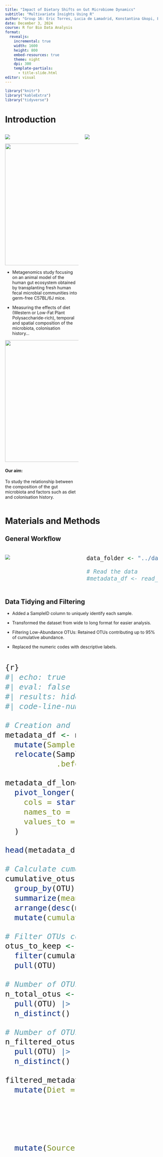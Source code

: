 ```yaml
---
title: "Impact of Dietary Shifts on Gut Microbiome Dynamics"
subtitle: "Multivariate Insights Using R"
author: "Group 16: Eric Torres, Lucia de Lamadrid, Konstantina Gkopi, Elena Iriondo and Jorge Santiago"
date: December 3, 2024
course: R for Bio Data Analysis
format:
  revealjs:
    incremental: true  
    width: 1600   
    height: 800 
    embed-resources: true
    theme: night
    dpi: 300
    template-partials:
      - title-slide.html
editor: visual
---
```


```r
library("knitr")
library("kableExtra")
library("tidyverse")
```

# Introduction

::: columns
::: {.column width="50%"}
![](images/article_title.png)

![](./images/article_title.png){.absolute top="200" left="0" width="1200" height="400"}

-   Metagenomics study focusing on an animal model of the human gut ecosystem obtained by transplanting fresh human fecal microbial communities into germ-free C57BL/6J mice.

-   Measuring the effects of diet (Western or Low-Fat Plant Polysaccharide-rich), temporal and spatial composition of the microbiota, colonisation history...

![](./mice_experiments.jpg){.absolute top="50" right="50" width="800" height="400"}

#### Our aim:

To study the relationship between the composition of the gut microbiota and factors such as diet and colonisation history.
:::

::: {.column width="50%"}
![](images/experiments.png)
:::
:::

# Materials and Methods

## General Workflow

::: {style="font-size: 22px;"}
::: columns
::: {.column width="50%"}
![](images/workflow.png)
:::

::: {.column width="50%"}
```r
data_folder <- "../data"

# Read the data
#metadata_df <- read_tsv(file = str_c(data_folder, '/01_data_metadata.tsv'))
```
:::
:::
:::

## Data Tidying and Filtering

-   Added a SampleID column to uniquely identify each sample.

-   Transformed the dataset from wide to long format for easier analysis.

-   Filtering Low-Abundance OTUs: Retained OTUs contributing up to 95% of cumulative abundance.

-   Replaced the numeric codes with descriptive labels.

::: {style="font-size: 30px;"}
::: columns
::: {.column width="50%"}
```r
{r}
#| echo: true
#| eval: false
#| results: hide
#| code-line-numbers: "2-5|8-11|17-26|38-44"

# Creation and relocation of SampleID
metadata_df <- metadata_df |>
  mutate(SampleID = row_number()) |>  # Create SampleID from the first column
  relocate(SampleID, 
           .before = everything())  # Move SampleID to the first position

metadata_df_long <- metadata_df |> 
  pivot_longer(
    cols = starts_with("OTU"), 
    names_to = "OTU", 
    values_to = "rel_abundance"
  )

head(metadata_df_long)

# Calculate cumulative contribution
cumulative_otus <- metadata_df_long |>
  group_by(OTU) |>
  summarize(mean_abundance = mean(rel_abundance)) |>
  arrange(desc(mean_abundance)) |>
  mutate(cumulative_abundance = cumsum(mean_abundance) / sum(mean_abundance))

# Filter OTUs contributing to 95% cumulative abundance
otus_to_keep <- cumulative_otus |>
  filter(cumulative_abundance <= 0.95) |>
  pull(OTU)

# Number of OTUs before filtering
n_total_otus <- metadata_df_long |> 
  pull(OTU) |> 
  n_distinct()

# Number of OTUs after filtering
n_filtered_otus <- filtered_metadata |> 
  pull(OTU) |> 
  n_distinct()

filtered_metadata_stricter_label <- filtered_metadata_stricter |> 
  mutate(Diet = case_when(Diet == 0 ~ "LFPP",
                          Diet == 1 ~ "Western",
                          Diet == 2 ~ "CARBR",
                          Diet == 3 ~ "FATR",
                          Diet == 4 ~ "Suckling",
                          Diet == 5 ~ "Human")) |> 
  mutate(Source = case_when(Source == 0 ~ "Cecum1",
                          Source == 1 ~ "Cecum2", 
                          Source == 2 ~ "Colon1", 
                          Source == 3 ~ "Colon2", 
                          Source == 4 ~ "Feces",
                          Source == 5 ~ "SI1",
                          Source == 6 ~ "SI13", 
                          Source == 7 ~ "SI15", 
                          Source == 8 ~ "SI2", 
                          Source == 9 ~ "SI5",
                          Source == 10 ~ "SI9", 
                          Source == 11 ~ "Stomach", 
                          Source == 12 ~ "Cecum")) |> 
  mutate(Donor = case_when(Donor == 0 ~ "HMouseLFPP",
                          Donor == 1 ~ "CONVR", 
                          Donor == 2 ~ "Human", 
                          Donor == 3 ~ "Fresh", 
                          Donor == 4 ~ "Frozen",
                          Donor == 5 ~ "HMouseWestern", 
                          Donor == 6 ~ "CONVD")) |> 
  mutate(CollectionMet = case_when(CollectionMet == 0 ~ "Contents",
                                   CollectionMet == 1 ~ "Scraping")) |> 
  mutate(Sex = case_when(Sex == 0 ~ "Male",
                         Sex == 1 ~ "Female")) 
head(filtered_metadata_stricter_label)
```
:::

::: {.column width="50%"}
:::
:::
:::

## Our data is tidy... and ready to be augmented!

::: {style="font-size: 27px;"}
We will use the OTUs taxonomy file to add columns with the names of phylum and class for each OTU, using `left_join`.

::: columns
::: {.column width="50%" style="font-size: 24px;"}
```r
#| echo: true
#| eval: false
clean_df <- read_tsv('../data/02_metadata_long_filtered_label.tsv')
head(clean_df)
```
:::

::: {.column width="50%" style="font-size: 24px;"}
```r
#| echo: true
otu_df_original <- read.table('../data/01_data_otu.tsv', header = TRUE, sep = ",")
head(otu_df_original)
```
:::
:::
:::

```r
#| include: false
#| eval: false
otu_df_modified <-  otu_df_original |> 
  select(OTU.ID, Phylum, Class) |> 
  mutate(Phylum = if_else(Phylum == "", "Unclassified", Phylum)) |> 
  mutate(Class = if_else(Class == "", "Unclassified", Class))

otu_df_modified[0:5,]
```

::: {style="width: 100%; white-space: nowrap; overflow-x: auto; font-size: 28px;"}
```r
#| echo: true
#| eval: false
clean_df_augm <- clean_df |>  
  left_join(otu_df_modified, 
            join_by(OTU == OTU.ID)) |> 
  relocate(Phylum, Class, .after = OTU) 
head(clean_df_augm)
```
:::

# Results and Discussion

## Microbiota composition in terms of phyla in different:

<div>

::: columns
::: {.column width="50%"}
-   **sources and diet types**

    ![](images/phyla_sour_diet.png){width="750"}
:::

::: {.column width="50%"}
-   **diet and donor combination**

    ![](images/phyla_don_diet.png){width="750"}
:::
:::

</div>

## 05

## Principal Component Analysis on Phylum-Level Aggregated Microbiome Data

```r
#| include: false
library(broom)
library(ggrepel)
library(cowplot)
```

::: columns
::: {.column width="50%" style="font-size: 25px;"}
```r
#| echo: true
#| eval: false
# Aggregate relative abundances by phylum
aggregated_data <- clean_df_augm |>
  filter(Donor == "Fresh") |> #we select the first generation of humanised mice (we don't select the western and lfpp diet as these are the only diets these mice follow)
  group_by(SampleID, Phylum, Diet) |> 
  summarize(rel_abundance = sum(rel_abundance), .groups = "drop")

# Pivot wider and one-hot coding of diet variable to prepare for PCA (SampleID by Phylum)
aggregated_wide <- aggregated_data |> 
  pivot_wider(names_from = Phylum, values_from = rel_abundance) |> 
  mutate(Diet = case_when(Diet == "LFPP" ~ 0, Diet == "Western" ~ 1)) #pca uses numerical values so we modify the diet column

# Check of the aggregated data
head(aggregated_wide)
```

![](images/pca_variance-01.png){width="800"}
:::
:::

## Principal Component Analysis on Phylum-Level Aggregated Microbiome Data

::: columns
::: {.column width="50%"}
![![](images/clipboard-1125396256.png)](images/pca_contributions-06.png){width="700"}
:::
:::

## Analysis of Microbiome Clusters by Donor Groups Using Hierarchical Clustering

::: columns
::: {.column width="40%" style="font-size: 25px;"}
```r
#| echo: true
#| eval: false
# Read the metadata in wide format
filtered_metadata_wider <- read_tsv("../data/02_metadata_wide_filtered_label.tsv")
# Select OTU columns
otu_data <- filtered_metadata_wider |>
  select(starts_with("OTU"))

# Scale the OTU data
otu_data_scaled <- otu_data |> 
  scale()

# Convert scaled matrix back to tibble for tidyverse compatibility
otu_data_scaled <- as_tibble(otu_data_scaled)

# Add relevant metadata (e.g., Donor)
otu_data_with_metadata <- otu_data_scaled |>
  mutate(Donor = filtered_metadata_wider |> pull(Donor))

# Compute Euclidean distance matrix
dist_matrix <- otu_data_scaled |>
  dist()

# Perform hierarchical clustering
hclust_result <- hclust(dist_matrix, method = "ward.D2")

# Cut dendrogram into 3 clusters
cluster_labels <- cutree(hclust_result, k = 3) |>
  as_tibble() |>
  rename(Cluster = value)

# Attach cluster labels to metadata
clustered_metadata <- filtered_metadata_wider |> 
  mutate(Cluster = cluster_labels |> pull(Cluster))
```
:::

::: {.column width="60%" style="text-align: center;"}
![](images/clusters-01.png){width="621"}
:::
:::

## Biodiversity and diet

::: columns
::: {.column width="50%"}
**Shannon diversity index**

-   Number of species living in a habitat (**richness**)

<!-- -->

-   Relative abundance (**evenness**).

$$ H' = -\sum_{i=1}^R p_i \ln p_i \\ p_i \text{ is the relative abundance of OTU}_i\\ R \text{ is the total number of OTUs} $$
:::

::: {.column width="50%"}
![](images/shannon-01.png)

**Biodiversity** in the microbiota of first-generation humanized mice was found to differ **significantly** across different **diets**.
:::
:::

# Conclusion

-   The "Obesity-inducing" diet influences the Firmicutes-Bacteroidetes ratio

<!-- -->

-   PCA shows how diet shapes microbial composition, as well as the relationship between different phyla.

-   Clustering shines light on how the microbiota donor structures the data

-   The Western diet favours a more biodiverse gut ecosystem
